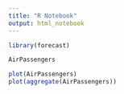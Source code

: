 ```yaml
---
title: "R Notebook"
output: html_notebook
---
```



```r
library(forecast)

```


```r
AirPassengers

plot(AirPassengers)
plot(aggregate(AirPassengers))

```


